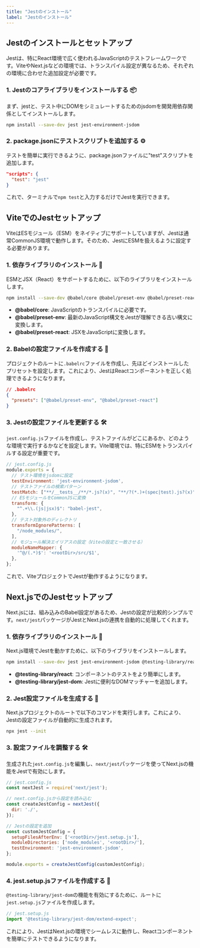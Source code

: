 ```yaml
---
title: "Jestのインストール"
label: "Jestのインストール"
---
```


## Jestのインストールとセットアップ
Jestは、特にReact環境で広く使われるJavaScriptのテストフレームワークです。ViteやNext.jsなどの環境では、トランスパイル設定が異なるため、それぞれの環境に合わせた追加設定が必要です。

### 1. Jestのコアライブラリをインストールする 📦
まず、jestと、テスト中にDOMをシミュレートするためのjsdomを開発用依存関係としてインストールします。

```bash
npm install --save-dev jest jest-environment-jsdom
```

### 2. package.jsonにテストスクリプトを追加する ⚙️
テストを簡単に実行できるように、package.jsonファイルに"test"スクリプトを追加します。

```json
"scripts": {
  "test": "jest"
}
```

これで、ターミナルで`npm test`と入力するだけでJestを実行できます。

## ViteでのJestセットアップ
ViteはESモジュール（ESM）をネイティブにサポートしていますが、Jestは通常CommonJS環境で動作します。そのため、JestにESMを扱えるように設定する必要があります。

### 1. 依存ライブラリのインストール 🧩
ESMとJSX（React）をサポートするために、以下のライブラリをインストールします。

```bash
npm install --save-dev @babel/core @babel/preset-env @babel/preset-react
```

- **@babel/core**: JavaScriptのトランスパイルに必要です。
- **@babel/preset-env**: 最新のJavaScript構文をJestが理解できる古い構文に変換します。
- **@babel/preset-react**: JSXをJavaScriptに変換します。

### 2. Babelの設定ファイルを作成する 📝
プロジェクトのルートに`.babelrc`ファイルを作成し、先ほどインストールしたプリセットを設定します。これにより、JestはReactコンポーネントを正しく処理できるようになります。

```json
// .babelrc
{
  "presets": ["@babel/preset-env", "@babel/preset-react"]
}
```

### 3. Jestの設定ファイルを更新する 🛠️
`jest.config.js`ファイルを作成し、テストファイルがどこにあるか、どのような環境で実行するかなどを設定します。Vite環境では、特にESMをトランスパイルする設定が重要です。

```javascript
// jest.config.js
module.exports = {
  // テスト環境をjsdomに設定
  testEnvironment: 'jest-environment-jsdom',
  // テストファイルの検索パターン
  testMatch: ["**/__tests__/**/*.js?(x)", "**/?(*.)+(spec|test).js?(x)"],
  // ESモジュールをCommonJSに変換
  transform: {
    "^.+\\.(js|jsx)$": "babel-jest",
  },
  // テスト対象外のディレクトリ
  transformIgnorePatterns: [
    "/node_modules/",
  ],
  // モジュール解決エイリアスの設定（Viteの設定と一致させる）
  moduleNameMapper: {
    '^@/(.*)$': '<rootDir>/src/$1',
  },
};
```

これで、ViteプロジェクトでJestが動作するようになります。

## Next.jsでのJestセットアップ
Next.jsには、組み込みのBabel設定があるため、Jestの設定が比較的シンプルです。`next/jest`パッケージがJestとNext.jsの連携を自動的に処理してくれます。

### 1. 依存ライブラリのインストール 🧩
Next.js環境でJestを動かすために、以下のライブラリをインストールします。

```bash
npm install --save-dev jest jest-environment-jsdom @testing-library/react @testing-library/jest-dom
```

- **@testing-library/react**: コンポーネントのテストをより簡単にします。
- **@testing-library/jest-dom**: Jestに便利なDOMマッチャーを追加します。

### 2. Jest設定ファイルを生成する 📝
Next.jsプロジェクトのルートで以下のコマンドを実行します。これにより、Jestの設定ファイルが自動的に生成されます。

```bash
npx jest --init
```

### 3. 設定ファイルを調整する 🛠️
生成された`jest.config.js`を編集し、`next/jest`パッケージを使ってNext.jsの機能をJestで有効にします。

```javascript
// jest.config.js
const nextJest = require('next/jest');

// next.config.jsから設定を読み込む
const createJestConfig = nextJest({
  dir: './',
});

// Jestの設定を追加
const customJestConfig = {
  setupFilesAfterEnv: ['<rootDir>/jest.setup.js'],
  moduleDirectories: ['node_modules', '<rootDir>/'],
  testEnvironment: 'jest-environment-jsdom',
};

module.exports = createJestConfig(customJestConfig);
```

### 4. jest.setup.jsファイルを作成する 📄
`@testing-library/jest-dom`の機能を有効にするために、ルートに`jest.setup.js`ファイルを作成します。

```javascript
// jest.setup.js
import '@testing-library/jest-dom/extend-expect';
```

これにより、JestはNext.jsの環境でシームレスに動作し、Reactコンポーネントを簡単にテストできるようになります。